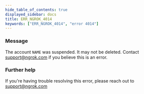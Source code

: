 ```yaml
---
hide_table_of_contents: true
displayed_sidebar: docs
title: ERR_NGROK_4014
keywords: ["ERR_NGROK_4014", "error 4014"]
---
```


### Message

The account `NAME` was suspended. It may not be deleted. Contact support@ngrok.com if you believe this is an error.

### Further help

If you're having trouble resolving this error, please reach out to [support@ngrok.com](mailto:support@ngrok.com?subject=Help%20with%20ERR_NGROK_4014)
